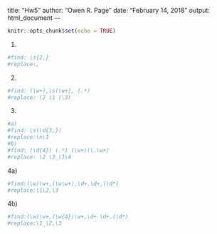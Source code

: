 
title: "Hw5"
author: "Owen R. Page"
date: "February 14, 2018"
output: html_document
---

```r
knitr::opts_chunk$set(echo = TRUE)
```

1)
```r
#find: \s{2,}
#replace:, 
```

2)
```r
#find: (\w+),\s(\w+), (.*)
#replace: \2 \1 (\3)
```

3)
```r
#a)
#find: \s(\d{3,})
#replace:\n\1
#b)
#find: (\d{4}) (.*) (\w+)(\.\w+)
#replace: \2 \3_\1\4
```


4a)
```r
#find:(\w)\w+,(\w\w+),\d+.\d+,(\d*)
#replace:\1\2,\3
```

4b)
```r
#find:(\w)\w+,(\w{4})\w+,\d+.\d+,(\d*)
#replace:\1_\2,\3
```


